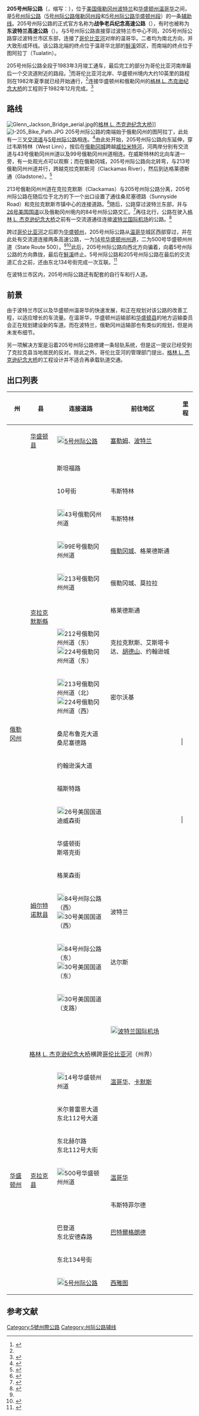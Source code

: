 {{NoteTA
|1=zh-cn:立交桥; zh-tw:交流道; zh-hk:交匯處;
|2=zh-cn:俄勒冈州;zh-hk:俄勒岡州; zh-tw:奧勒岡州;
}}
{{About|位于俄勒冈州和华盛顿州的5号州际公路辅助线|位于加利福尼亚州，且具有相同编号的5号州际公路辅助线|205號州際公路 (加利福尼亞州)}}
{{Infobox US Road
| Name = '''205号州际公路'''<br />'''Interstate 5'''<br/><small>战争老兵纪念高速公路<br/>War Veterans Memorial Freeway</small>
| Shield = I-205.svg
| Map = Oregon-Washington Interstate 205.svg
| Mile = 37.13
| LengthRef = <ref name=inventory>{{cite web |author=Staff |publisher=Oregon Department of Transportation |url=http://www.oregon.gov/ODOT/TD/TDATA/rics/PublicRoadsInventory.shtml |title=Public Road Inventory |5= |accessdate=March 2008 |deadurl=yes |archiveurl=https://web.archive.org/web/20080224153306/http://www.oregon.gov/ODOT/TD/TDATA/rics/PublicRoadsInventory.shtml |archivedate=2008-02-24 }}</ref><ref name=log>{{cite web |author=Staff |publisher=Washington State Department of Transportation |url=http://www.wsdot.wa.gov/mapsdata/TDO/PDF_and_ZIP_Files/HwyLog2006.pdf |format=PDF |title=State Highway Log |year=2006 |archiveurl=https://web.archive.org/web/20100616135046/http://www.wsdot.wa.gov/mapsdata/tdo/PDF_and_ZIP_Files/HwyLog2006.pdf |archivedate=2010-06-16 |deadurl=yes |accessdate=August 15, 2011 }}</ref>
|System=[[州际公路系统|州际公路系统]]
|Maint=俄勒冈州运输部
| Km = 59.75
| Formed = 1983
| Direction A = 南
| Direction B = 北
| From = [[File:I-5.svg|20px]] [[5号州际公路俄勒冈州段|I-5]]（于[[俄勒冈州|俄勒冈州]]图阿拉丁）
| To = [[File:I-5.svg|20px]] [[5号州际公路华盛顿州段|I-5]]（于[[华盛顿州|华盛顿州]][[鮭溪_(華盛頓州)|鮭溪]]）
| Junction =[[File:US_26.svg|20px]] [[26号美国国道|US 26]]（于俄勒冈州[[波特兰_(俄勒冈州)|波特兰]]）<br/>[[File:I-84.svg|20px]] [[84号州际公路_(俄勒冈州至犹他州)|I-84]]（于俄勒冈州波特兰）
}}
'''205号州际公路'''（{{lang-en|'''Interstate 205'''}}，缩写：{{lang|en|'''I-205'''}}），位于[[美国|美国]][[俄勒冈州|俄勒冈州]][[波特兰_(俄勒冈州)|波特兰]]和[[华盛顿州|华盛顿州]][[温哥华_(华盛顿州)|温哥华]]之间，是[[5号州际公路|5号州际公路]]（[[5号州际公路俄勒冈州段|5号州际公路俄勒冈州段]]和[[5号州际公路华盛顿州段|5号州际公路华盛顿州段]]）的一条[[美國州際公路輔助線列表|辅助线]]。205号州际公路的正式官方名称为'''战争老兵纪念高速公路'''（{{lang|en|'''War Veterans Memorial Freeway'''}}），有时也被称为'''东波特兰高速公路'''（{{lang|en|'''East Portland Freeway'''}}）。与5号州际公路直接穿过波特兰市中心不同，205号州际公路穿过波特兰市区东部，连接了[[哥伦比亚河|哥伦比亚河]]对岸的温哥华。二者均为南北方向，并大致形成环线。该公路北端的终点位于温哥华北部的[[鮭溪_(華盛頓州)|鮭溪]]郊区，而南端的终点位于图阿拉丁（Tualatin）。

205号州际公路全段于1983年3月竣工通车，最后完工的部分为哥伦比亚河南岸最后一个交流道附近的路段。<ref name="opening">{{cite news |last= Federman |first= Stan |date= March 6, 1983 |title= I-205 opening paves way to future |newspaper= The Sunday Oregonian |page= E2}}</ref>而哥伦比亚河北岸、华盛顿州境内大约10英里的路程则在1982年夏季就已经开始通行，<ref name="opening"/>连接华盛顿州和俄勒冈州的[[格林_L._杰克逊纪念大桥|格林 L. 杰克逊纪念大桥]]的工程则于1982年12月完成。<ref>{{cite news |last= Callister |first= Scotta |date= December 16, 1982 |title= Rain fails to faze bridge-crossers |newspaper= The Oregonian |page= E12}}</ref>

== 路线 ==
[[File:Glenn_Jackson_Bridge_aerial.jpg|thumb]]的[[格林_L._杰克逊纪念大桥|格林 L. 杰克逊纪念大桥]]]]
[[File:I-205_Bike_Path.JPG|thumb]]
205号州际公路的南端始于俄勒冈州的图阿拉丁，此处有一三叉[[交流道|交流道]]与[[5号州际公路|5号州际公路]]相连。<ref>{{cite map |publisher= Rand McNally |title= Portland Street Guide |edition= 32nd |year= 2010 |page= 685 |section= F5 |isbn= 978-0-528-87450-5}}</ref>由此处开始，205号州际公路向东延伸，穿过韦斯特林（West Linn），按后在[[俄勒冈城|俄勒冈城]]跨越[[威拉米特河|威拉米特河]]，河两岸分别有交流道与43号俄勒冈州州道以及99号俄勒冈州州道相连。在威斯特林的北向车道一旁，有一处观光点可以观察{{Link-en|威拉米特瀑布|Willamette Falls}}；而在俄勒冈城，205号州际公路向北转弯，与213号俄勒冈州州道并行，跨越克拉克默斯河（Clackamas River），然后到达格莱德斯通（Gladstone）。<ref>{{cite map |publisher= Rand McNally |title= Portland Street Guide |edition= 32nd |year= 2010 |page= 687 |section= C6, F2 |isbn= 978-0-528-87450-5}}</ref>

213号俄勒冈州州道在克拉克默斯（Clackamas）与205号州际公路分离，205号州际公路在随后位于北方的下一个出口设置了通往桑尼塞德路（Sunnyside Road）和克拉克默斯市镇中心的连接道路。<ref>{{cite map |publisher= Rand McNally |title= Portland Street Guide |edition= 32nd |year= 2010 |page= 657 |section= F6, G4 |isbn= 978-0-528-87450-5}}</ref>随后，公路穿过波特兰东部，并与[[26号美国国道|26号美国国道]]以及俄勒冈州境内的84号州际公路交汇。<ref>{{cite map |publisher= Rand McNally |title= Portland Street Guide |edition= 32nd |year=2010 |pages= 597, 627 |section= |isbn= 978-0-528-87450-5}}</ref>再往北行，公路在驶入[[格林_L._杰克逊纪念大桥|格林 L. 杰克逊纪念大桥]]之前有一交流道通往连接[[波特兰国际机场|波特兰国际机场]]的公路。<ref name="p567">{{cite map |publisher= Rand McNally |title= Portland Street Guide |edition= 32nd |year= 2010 |page= 567 |section= |isbn= 978-0-528-87450-5}}</ref>

跨过[[哥伦比亚河|哥伦比亚河]]之后即为[[华盛顿州|华盛顿州]]，205号州际公路从[[温哥华_(华盛顿州)|温哥华]]城区西部穿过，并在此处有交流道连接两条高速公路，一为[[14号华盛顿州州道|14号华盛顿州州道]]，二为500号华盛顿州州道（State Route 500）。<ref name="p567" /><ref>{{cite map |publisher= Rand McNally |title= Portland Street Guide |edition= 32nd |year= 2010 |page= 537 |section= G1 |isbn= 978-0-528-87450-5}}</ref>此后，205号州际公路向西北方向骗着，向着5号州际公路的方向靠拢，最后在[[鮭溪_(華盛頓州)|鮭溪]]终止。5号州际公路和205号州际公路在最后的交流道汇合之前，还由东北134号街完成一次互联。<ref>{{cite map |publisher= Rand McNally |title= Portland Street Guide |edition= 32nd |year= 2010 |page= 476 |section= H6 |isbn= 978-0-528-87450-5}}</ref>

在波特兰市区内，205号州际公路还有配套的自行车和行人道。

== 前景 ==
由于波特兰市区以及华盛顿州温哥华的快速发展，{{Link-en|华盛顿州运输部|Washington Department of Transportation}}和{{Link-en|俄勒冈州运输部|Oregon Department of Transportation}}正在规划对该公路的改善工程，以适应增长的车流量。在温哥华，华盛顿州运输部和[[華盛頓縣_(俄勒岡州)|华盛顿县]]的地方运输委员会正在规划建设新的车道。而在波特兰，俄勒冈州运输部也有类似的规划，但是尚未发布细节。

另一项解决方案是沿着205号州际公路修建一条轻轨系统，但是这一提议已经受到了克拉克县当地居民的反对。除此之外，哥伦比亚河的管理部门提出，[[格林_L._杰克逊纪念大桥|格林 L. 杰克逊纪念大桥]]的工程设计并不适合再承载轨道交通。

== 出口列表 ==
{| class="wikitable" style="font-size: 90%"
!州
!县
!连接道路
!前往地区
!里程
|-
|rowspan=19|[[俄勒冈州|俄勒冈州]]
|[[華盛頓縣_(俄勒岡州)|华盛顿县]]
|[[File:I-5.svg|20px]][[5号州际公路俄勒冈州段|5号州际公路]]
|[[塞勒姆_(俄勒冈州)|塞勒姆]]、[[波特兰_(俄勒冈州)|波特兰]]
|{{convert|0|mi}}
|-
|rowspan=10|[[克拉克默斯縣|克拉克默斯縣]]
|斯坦福路
|
|{{convert|3.16|mi}}
|-
|10号街
|韦斯特林
|{{convert|6.40|mi}}
|-
|[[File:OR_43.svg|20px]]43号俄勒冈州州道
|韦斯特林
|{{convert|8.82|mi}}
|-
|[[File:OR_99E.svg|20px]]99E号俄勒冈州州道
|[[俄勒冈城|俄勒冈城]]、格莱德斯通
|{{convert|9.29|mi}}
|-
|[[File:OR_213.svg|20px]]213号俄勒冈州州道
|俄勒冈城、莫拉拉
|{{convert|10.24|mi}}
|-
|
|格莱德斯通
|{{convert|11.05|mi}}
|-
|[[File:OR_212.svg|20px]]212号俄勒冈州州道（东）<br/>[[File:OR_224.svg|20px]]224号俄勒冈州州道（东）
|克拉克默斯、艾斯塔卡达、[[胡德山|胡德山]]、约翰逊城
|{{convert|12.67|mi}}
|-
|[[File:OR_213.svg|20px]]213号俄勒冈州州道（北）<br/>[[File:OR_224.svg|20px]]224号俄勒冈州州道（西）
|密尔沃基
|{{convert|13.39|mi}}
|-
|桑尼布鲁克大道<br/>桑尼塞德路
|
|{{convert|14.31|mi}}<br/>|{{convert|14.58|mi}}
|-
|约翰逊溪大道
|
|{{convert|16.24|mi}}
|-
|rowspan=8|[[姆尔特诺默县|姆尔特诺默县]]
|福斯特路
|
|{{convert|17.85|mi}}
|-
|[[File:US_26.svg|20px]]26号美国国道<br/>迪威森街
|
|{{convert|19.12|mi}}<br/>|{{convert|19.61|mi}}
|-
|华盛顿街<br/>斯塔克街
|
|{{convert|20.57|mi}}
|-
|格莱森街
|
|{{convert|21.12|mi}}
|-
|[[File:I-84.svg|20px]]84号州际公路（西）<br/>[[File:US_30.svg|20px]]30号美国国道（西）
|波特兰
|{{convert|21.58|mi}}
|-
|[[File:I-84.svg|20px]]84号州际公路（东）<br/>[[File:US_30.svg|20px]]30号美国国道（东）
|达尔斯
|{{convert|22.59|mi}}
|-
|[[File:US_30.svg|20px]]30号美国国道（支路）
|
|{{convert|23.68|mi}}
|-
|
|[[File:Airport_Sign.svg|20px]][[波特兰国际机场|波特兰国际机场]]
|{{convert|24.65|mi}}
|-style="background-color: #87CEEB"
|colspan=4 align=center|[[格林_L._杰克逊纪念大桥|格林 L. 杰克逊纪念大桥]]横跨[[哥伦比亚河|哥伦比亚河]]（州界）
|{{convert|26.56|mi}}
|-
|rowspan=8|[[华盛顿州|华盛顿州]]
|rowspan=8|[[克拉克县_(华盛顿州)|克拉克县]]
|[[File:WA-14.svg|20px]]14号华盛顿州州道
|[[温哥华_(华盛顿州)|温哥华]]、[[卡默斯_(华盛顿州)|卡默斯]]
|{{convert|27.06|mi}}
|-
|米尔普雷恩大道<br/>东北112号大道
|
|{{convert|28.30|mi}}
|-
|东北赫尔路<br/>东北112号大街<br/>
|
|rowspan=2|{{convert|30.87|mi}}
|-
|[[File:WA-500.svg|20px]]500号华盛顿州州道
|[[温哥华_(华盛顿州)|温哥华]]
|-
|
|韦斯特菲尔德
|{{convert|31.08|mi}}
|-
|巴登道<br/>东北安德森路
|[[巴特爾格朗德_(華盛頓州)|巴特爾格朗德]]
|{{convert|33.01|mi}}
|-
|东北134号街
|{{Link-en|华盛顿州立大学温哥华分校|Washington State University Vancouver}}
|{{convert|36.72|mi}}
|-
|[[File:I-5.svg|20px]][[5号州际公路华盛顿州段|5号州际公路]]
|[[西雅图|西雅图]]
|{{convert|37.13|mi}}
|}

== 参考文献 ==
{{Reflist}}
{{5号州际公路及其辅助线}}
[[Category:5號州際公路|Category:5號州際公路]]
[[Category:州际公路辅线|Category:州际公路辅线]]